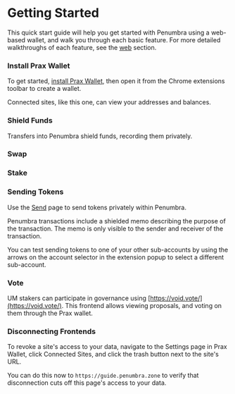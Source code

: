 
# Getting Started

This quick start guide will help you get started with Penumbra using a web-based wallet, and walk you through each basic feature. For more detailed walkthroughs of each feature, see the [web](./usage/web.mdx) section.

<Steps>

### Install Prax Wallet

To get started, [install Prax Wallet](https://praxwallet.com), then open it from the Chrome extensions toolbar to create a wallet.

<WalletInstallSteps/>

Connected sites, like this one, can view your addresses and balances.

<Balances/>

### Shield Funds

Transfers into Penumbra shield funds, recording them privately.

<Deposit/>

### Swap

<Swap/>

### Stake

<Staking/>

### Sending Tokens

Use the [Send](https://app.penumbra.zone/#/send) page to send tokens privately within Penumbra.

Penumbra transactions include a shielded memo describing the purpose of the transaction. The memo is only visible to the sender and receiver of the transaction.

You can test sending tokens to one of your other sub-accounts by using the arrows on the account selector in the extension popup to select a different sub-account.

### Vote

UM stakers can participate in governance using [https://void.vote/](https://void.vote/).
This frontend allows viewing proposals, and voting on them through the Prax wallet.

### Disconnecting Frontends

To revoke a site's access to your data, navigate to the Settings page in
Prax Wallet, click Connected Sites, and click the trash button next to
the site's URL.

You can do this now to `https://guide.penumbra.zone` to verify that
disconnection cuts off this page's access to your data.

<Disconnect/>

</Steps>
